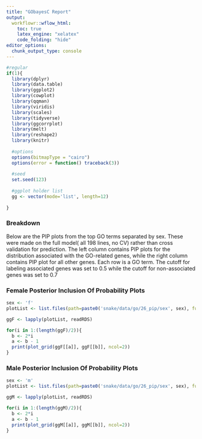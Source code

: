 ```yaml
---
title: "GObayesC Report"
output:
  workflowr::wflow_html:
    toc: true
    latex_engine: "xelatex"
    code_folding: "hide"
editor_options:
  chunk_output_type: console
---
```


```r
#regular
if(1){
  library(dplyr)
  library(data.table)
  library(ggplot2)
  library(cowplot)
  library(qqman)
  library(viridis)
  library(scales)
  library(tidyverse)
  library(ggcorrplot)
  library(melt)
  library(reshape2)
  library(knitr)
  
  #options
  options(bitmapType = "cairo")
  options(error = function() traceback(3))
  
  #seed
  set.seed(123)
  
  #ggplot holder list
  gg <- vector(mode='list', length=12)
  
}
```

### Breakdown

Below are the PIP plots from the top GO terms separated by sex. These were made on the full model( all 198 lines, no CV) rather than cross validation for prediction. The left column contains PIP plots for the distribution associated with the GO-related genes, while the right column contains PIP plot for all other genes. Each row is a GO term. The cutoff for labeling associated genes was set to 0.5 while the cutoff for non-associated genes was set to 0.7 

### Female Posterior Inclusion Of Probability Plots

```r
sex <- 'f'
plotList <- list.files(path=paste0('snake/data/go/26_pip/sex', sex), full.names = TRUE)

ggF <- lapply(plotList, readRDS)

for(i in 1:(length(ggF)/2)){
  b <- 2*i
  a <- b - 1
  print(plot_grid(ggF[[a]], ggF[[b]], ncol=2))
}

```

### Male Posterior Inclusion Of Probability Plots

```r
sex <- 'm'
plotList <- list.files(path=paste0('snake/data/go/26_pip/sex', sex), full.names = TRUE)

ggM <- lapply(plotList, readRDS)

for(i in 1:(length(ggM)/2)){
  b <- 2*i
  a <- b - 1
  print(plot_grid(ggM[[a]], ggM[[b]], ncol=2))
}

```



